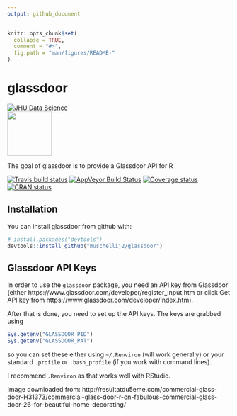 ```yaml
---
output: github_document
---
```


<!-- README.md is generated from README.Rmd. Please edit that file -->

```r
knitr::opts_chunk$set(
  collapse = TRUE,
  comment = "#>",
  fig.path = "man/figures/README-"
)
```
# glassdoor

[![JHU Data Science](http://johnmuschelli.com/jhudsl/inst/jhudsl_logo.png)](http://jhudatascience.org/)
<br>
<!-- ![Sticker](sticker.png) -->
<img src="sticker.png" width="100">


The goal of glassdoor is to provide a Glassdoor API for R

  [![Travis build status](https://travis-ci.org/muschellij2/glassdoor.svg?branch=master)](https://travis-ci.org/muschellij2/glassdoor)
    [![AppVeyor Build Status](https://ci.appveyor.com/api/projects/status/github/muschellij2/glassdoor?branch=master&svg=true)](https://ci.appveyor.com/project/muschellij2/glassdoor)
    [![Coverage status](https://coveralls.io/repos/github/muschellij2/glassdoor/badge.svg?branch=master)](https://coveralls.io/r/muschellij2/glassdoor?branch=master)
  [![CRAN status](http://www.r-pkg.org/badges/version/glassdoor)](https://cran.r-project.org/package=glassdoor)    
    

## Installation

You can install glassdoor from github with:

```r
# install.packages("devtools")
devtools::install_github("muschellij2/glassdoor")
```



## Glassdoor API Keys
In order to use the `glassdoor` package, you need an API key from Glassdoor (either https://www.glassdoor.com/developer/register_input.htm or click Get API key from  https://www.glassdoor.com/developer/index.htm).  

After that is done, you need to set up the API keys.  The keys are grabbed using 
```r
Sys.getenv("GLASSDOOR_PID")
Sys.getenv("GLASSDOOR_PAT")
```

so you can set these either using `~/.Renviron` (will work generally) or your standard `.profile` or `.bash_profile` (if you work with command lines).

I recommend `.Renviron` as that works well with RStudio.



Image downloaded from: http://resultatdu5eme.com/commercial-glass-door-H31373/commercial-glass-door-r-on-fabulous-commercial-glass-door-26-for-beautiful-home-decorating/